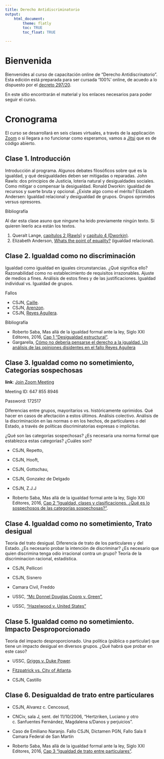 ```yaml
---
title: Derecho Antidiscriminatorio
output:
    html_document:
        theme: flatly
        toc: TRUE
        toc_float: TRUE

---
```

# Bienvenida

Bienvenides al curso de capacitación online de "Derecho Antidiscrinatorio". Esta edición está preparada para ser cursada '100%' online, de acuedo a lo dispuesto por el [decreto 297/20](https://www.boletinoficial.gob.ar/detalleAviso/primera/227042/20200320).

En este sitio encontrarán el material y los enlaces necesarios para poder seguir el curso.


# Cronograma

El curso se desarrollará en seis clases virtuales, a través de la applicación [Zoom](https://zoom.us/) o si llegara a no funcionar como esperamos, vamos a [Jitsi](https://meet.jit.si/) que es de código abierto.

## Clase 1. Introducción

Introducción al programa. Algunos debates filosóficos sobre qué es la igualdad, y qué desigualdades deben ser mitigadas o reparadas. John Rawls: dos principios de Justicia, lotería natural y desigualdades sociales. Como mitigar o compensar la desigualdad. Ronald Dworkin: igualdad de recursos y suerte bruta y opcional. ¿Existe algo como el mérito? Elizabeth Andersen: Igualdad relacional y desigualdad de grupos. Grupos oprimidos versus opresores.

Bibliografía

Al dar esta clase asuno que ningune ha leido previamente ningún texto. Si quieren leerlo aca están los textos. 

1. Queralt Lange, [capítulos 2 (Rawls)](https://drive.google.com/open?id=0B50ljTnhr79kUVRhc2E2TFphWnc) y [capítulo 4 (Dworkin)](https://drive.google.com/open?id=0B50ljTnhr79kdEZybzdoMlR5aVU).
2. Elizabeth Anderson, [Whats the point of equality?](https://drive.google.com/open?id=0B50ljTnhr79kRkd5MWQwMVNRUmM) (igualdad relacional).

## Clase 2. Igualdad como no discriminación


Igualdad como igualdad en iguales circunstancias. ¿Qué significa ello? Razonabilidad como no establecimiento de requisitos irrazonables. Ajuste de medios a fines. Análisis de estos fines y de las justificaciones. Igualdad individual vs. Igualdad de grupos.

Fallos 

- CSJN, [Caille](http://www.saij.gob.ar/corte-suprema-justicia-nacion-federal-ciudad-autonoma-buenos-aires-caille-eduardo-fa28000000-1928-10-26/123456789-000-0008-2ots-eupmocsollaf). 
- CSJN, [Arenzon](http://www.saij.gob.ar/corte-suprema-justicia-nacion-federal-ciudad-autonoma-buenos-aires-gabriel-dario-arenzon-estado-nacional-argentino-mrio-educacion-direccionnacional-sanidadescolar-amparo-fa84000170-1984-05-15/123456789-071-0004-8ots-eupmocsollaf).
- CSJN, [Reyes Aguilera](http://sjconsulta.csjn.gov.ar/sjconsulta/documentos/verDocumentoByIdLinksJSP.html?idDocumento=6323981).

Bibliografía

- Roberto Saba, Mas allá de la igualdad formal ante la ley, Siglo XXI Editores, 2016, [Cap 1 “Desigualdad estructural”](https://drive.google.com/open?id=0B50ljTnhr79kUWpFbWdHRXFfMzg).
- Gargarella, [Cómo no debería pensarse el derecho a la igualdad. Un análisis de las opiniones disidentes en el fallo Reyes Aguilera](http://seminariogargarella.blogspot.com/2007/09/cmo-no-debera-pensarse-el-derecho-la.html)

## Clase 3. Igualdad como no sometimiento, Categorías sospechosas


**link**: [Join Zoom Meeting](https://us02web.zoom.us/j/6478558946?pwd=N0dBZVp0M1pNMFZLdWxFR0NFcnlXdz09)

Meeting ID: 647 855 8946

Password: 172517


Diferencias entre grupos, mayoritarios vs. históricamente oprimidos. Qué hacer en casos de afectación a estos últimos. Análisis colectivo. Análisis de la discriminación en las normas o en los hechos, de particulares o del Estado, a través de políticas discriminatorias expresas o implícitas.

¿Qué son las categorías sospechosas? ¿Es necesaria una norma formal que establezca estas categorías? ¿Cuáles son?

- CSJN, Repetto, 
- CSJN, Hooft, 
- CSJN, Gottschau,
- CSJN, Gonzalez de Delgado
- CSJN, Z.J.J

- Roberto Saba, Mas allá de la igualdad formal ante la ley, Siglo XXI Editores, 2016, [Cap 2 “Igualdad, clases y clasificaciones. ¿Qué es lo sospechosos de las categorías sospechosas?”](https://drive.google.com/open?id=0B50ljTnhr79kZ2NUUlc2YUJIUFU).

## Clase 4. Igualdad como no sometimiento, Trato desigual

Teoría del trato desigual. Diferencia de trato de los particulares y del Estado. ¿Es necesario probar la intención de discriminar? ¿Es necesario que quien discrimina tenga odio irracional contra un grupo? Teoría de la discriminacion racional, estadística.

- CSJN, Pellicori
- CSJN, Sisnero
- Camara Civil, Freddo

- USSC, [“Mc Donnel Douglas Coorp v. Green”](https://drive.google.com/open?id=0B50ljTnhr79kZTBFRnpRLTRDcVE),
- USSC, [“Hazelwood v. United States”](https://drive.google.com/open?id=0B50ljTnhr79kUHk2YTVUTWRUUnM)

## Clase 5. Igualdad como no sometimiento. Impacto Desproporcionado

Teoría del impacto desproporcionado. Una política (pública o particular) que tiene un impacto desigual en diversos grupos. ¿Qué habrá que probar en este caso?

- USSC, [Griggs v. Duke Power](https://drive.google.com/open?id=0B50ljTnhr79kTzV2WXBiVVVWSVU).

- [Fitzpatrick vs. City of Atlanta](https://drive.google.com/open?id=0B50ljTnhr79kcVVUeEpjSVZDdVk).

- CSJN, Castillo

## Clase 6. Desigualdad de trato entre particulares

- CSJN, Alvarez c. Cencosud,

- CNCiv, sala J, sent. del 11/10/2006, “Hertzriken, Luciano y otro c. Sanfuentes Fernández, Magdalena s/Danos y perjuicios”.

- Caso de Emiliano Naranjo. Fallo CSJN, Dictamen PGN, Fallo Sala II Camara Federal de San Martín


- Roberto Saba, Mas allá de la igualdad formal ante la ley, Siglo XXI Editores, 2016, [Cap 3 “Igualdad de trato entre particulares”](https://drive.google.com/open?id=0B50ljTnhr79kRGpUWGhQb3JZelU).



